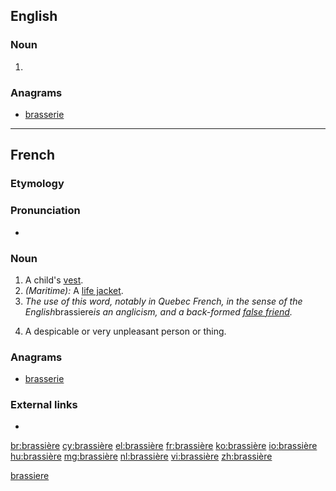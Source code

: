 ==English==

===Noun===
{{en-noun}}

# {{alternative form of|brassiere|lang=en}}

===Anagrams===
* [[brasserie#English|brasserie]]

[[Category:English terms spelled with È|brassiere]]

----

==French==

===Etymology===
{{rfe|lang=fr}}

===Pronunciation===
* {{IPA|/bʁa.sjɛʁ/|lang=fr}}

===Noun===
{{fr-noun|f}}

# A child's [[vest]].
# ''(Maritime):'' A [[life jacket]].
# ''The use of this word, notably in Quebec French, in the sense of the English ''brassiere'' is an anglicism, and a back-formed [[false friend]].''
# {{context|strongly|_|vulgar|lang=fr}} A despicable or very unpleasant person or thing.

===Anagrams===
* [[brasserie#French|brasserie]]

===External links===
* {{R:TLFi}}

[[br:brassière]]
[[cy:brassière]]
[[el:brassière]]
[[fr:brassière]]
[[ko:brassière]]
[[io:brassière]]
[[hu:brassière]]
[[mg:brassière]]
[[nl:brassière]]
[[vi:brassière]]
[[zh:brassière]]